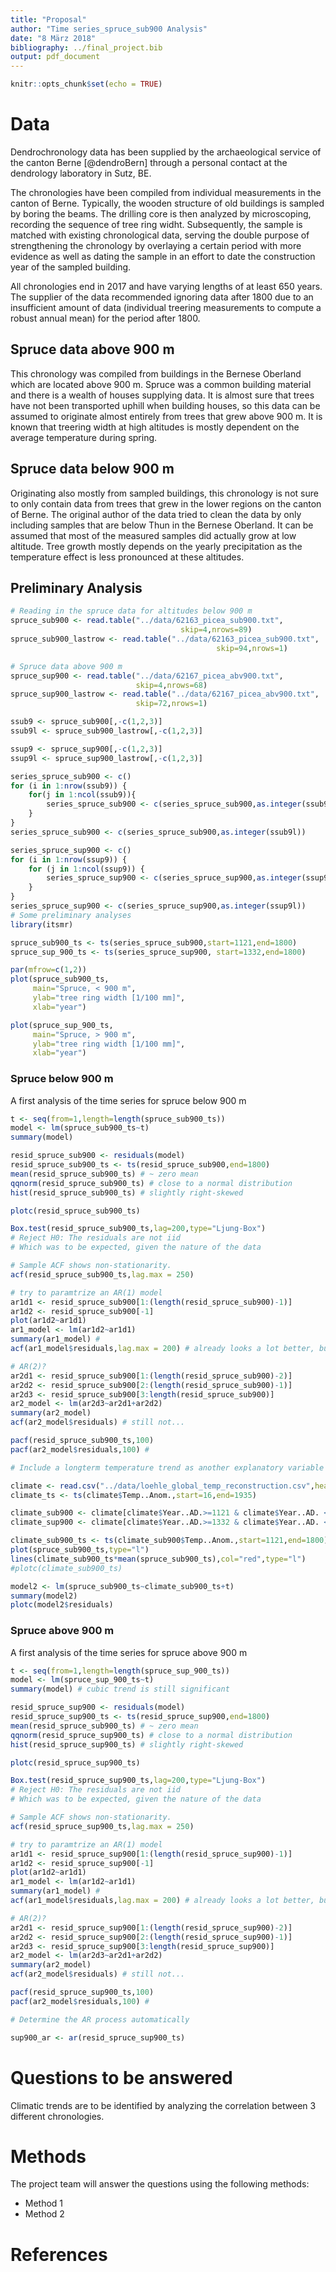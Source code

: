```yaml
---
title: "Proposal"
author: "Time series_spruce_sub900 Analysis"
date: "8 März 2018"
bibliography: ../final_project.bib
output: pdf_document
---
```


```r
knitr::opts_chunk$set(echo = TRUE)
```

# Data

Dendrochronology data has been supplied by the archaeological service of the canton Berne [@dendroBern] through a personal contact at the dendrology laboratory in Sutz, BE.

The chronologies have been compiled from individual measurements in the canton of Berne. Typically, the wooden structure of old buildings is sampled by boring the beams. The drilling core is then analyzed by microscoping, recording the sequence of tree ring widht. Subsequently, the sample is matched with existing chronological data, serving the double purpose of strengthening the chronology by overlaying a certain period with more evidence as well as dating the sample in an effort to date the construction year of the sampled building.

All chronologies end in 2017 and have varying lengths of at least 650 years.
The supplier of the data recommended ignoring data after 1800 due to an insufficient amount of data (individual treering measurements to compute a robust annual mean) for the period after 1800.

## Spruce data above 900 m
This chronology was compiled from buildings in the Bernese Oberland which are located above 900 m. Spruce was a common building material and there is a wealth of houses supplying data. It is almost sure that trees have not been transported uphill when building houses, so this data can be assumed to originate almost entirely from trees that grew above 900 m. It is known that treering width at high altitudes is mostly dependent on the average temperature during spring.

## Spruce data below 900 m
Originating also mostly from sampled buildings, this chronology is not sure to only contain data from trees that grew in the lower regions on the canton of Berne. The original author of the data tried to clean the data by only including samples that are below Thun in the Bernese Oberland. It can be assumed that most of the measured samples did actually grow at low altitude. Tree growth mostly depends on the yearly precipitation as the temperature effect is less pronounced at these altitudes.

## Preliminary Analysis
```r
# Reading in the spruce data for altitudes below 900 m
spruce_sub900 <- read.table("../data/62163_picea_sub900.txt",
                                      skip=4,nrows=89)
spruce_sub900_lastrow <- read.table("../data/62163_picea_sub900.txt",
                                              skip=94,nrows=1)

# Spruce data above 900 m
spruce_sup900 <- read.table("../data/62167_picea_abv900.txt",
                            skip=4,nrows=68)
spruce_sup900_lastrow <- read.table("../data/62167_picea_abv900.txt",
                            skip=72,nrows=1)

ssub9 <- spruce_sub900[,-c(1,2,3)]
ssub9l <- spruce_sub900_lastrow[,-c(1,2,3)]

ssup9 <- spruce_sup900[,-c(1,2,3)]
ssup9l <- spruce_sup900_lastrow[,-c(1,2,3)]

series_spruce_sub900 <- c()
for (i in 1:nrow(ssub9)) {
    for(j in 1:ncol(ssub9)){
        series_spruce_sub900 <- c(series_spruce_sub900,as.integer(ssub9[i,j]))
    }
}
series_spruce_sub900 <- c(series_spruce_sub900,as.integer(ssub9l))

series_spruce_sup900 <- c()
for (i in 1:nrow(ssup9)) {
    for (j in 1:ncol(ssup9)) {
        series_spruce_sup900 <- c(series_spruce_sup900,as.integer(ssup9[i,j]))
    }    
}
series_spruce_sup900 <- c(series_spruce_sup900,as.integer(ssup9l))
# Some preliminary analyses
library(itsmr)

spruce_sub900_ts <- ts(series_spruce_sub900,start=1121,end=1800)
spruce_sup_900_ts <- ts(series_spruce_sup900, start=1332,end=1800)

```



```r
par(mfrow=c(1,2))
plot(spruce_sub900_ts,
     main="Spruce, < 900 m",
     ylab="tree ring width [1/100 mm]",
     xlab="year")

plot(spruce_sup_900_ts,
     main="Spruce, > 900 m",
     ylab="tree ring width [1/100 mm]",
     xlab="year")

```


### Spruce below 900 m
A first analysis of the time series for spruce below 900 m
```r
t <- seq(from=1,length=length(spruce_sub900_ts))
model <- lm(spruce_sub900_ts~t)
summary(model)

resid_spruce_sub900 <- residuals(model)
resid_spruce_sub900_ts <- ts(resid_spruce_sub900,end=1800)
mean(resid_spruce_sub900_ts) # ~ zero mean
qqnorm(resid_spruce_sub900_ts) # close to a normal distribution
hist(resid_spruce_sub900_ts) # slightly right-skewed

plotc(resid_spruce_sub900_ts)

Box.test(resid_spruce_sub900_ts,lag=200,type="Ljung-Box")
# Reject H0: The residuals are not iid
# Which was to be expected, given the nature of the data

# Sample ACF shows non-stationarity.
acf(resid_spruce_sub900_ts,lag.max = 250)

# try to paramtrize an AR(1) model
ar1d1 <- resid_spruce_sub900[1:(length(resid_spruce_sub900)-1)]
ar1d2 <- resid_spruce_sub900[-1]
plot(ar1d2~ar1d1)
ar1_model <- lm(ar1d2~ar1d1)
summary(ar1_model) # 
acf(ar1_model$residuals,lag.max = 200) # already looks a lot better, but to many gamma(h) outside of range

# AR(2)?
ar2d1 <- resid_spruce_sub900[1:(length(resid_spruce_sub900)-2)]
ar2d2 <- resid_spruce_sub900[2:(length(resid_spruce_sub900)-1)]
ar2d3 <- resid_spruce_sub900[3:length(resid_spruce_sub900)]
ar2_model <- lm(ar2d3~ar2d1+ar2d2)
summary(ar2_model)
acf(ar2_model$residuals) # still not...

pacf(resid_spruce_sub900_ts,100)
pacf(ar2_model$residuals,100) #

# Include a longterm temperature trend as another explanatory variable

climate <- read.csv("../data/loehle_global_temp_reconstruction.csv",header=T)
climate_ts <- ts(climate$Temp..Anom.,start=16,end=1935)

climate_sub900 <- climate[climate$Year..AD.>=1121 & climate$Year..AD. <= 1800,]
climate_sup900 <- climate[climate$Year..AD.>=1332 & climate$Year..AD. <= 1800,]

climate_sub900_ts <- ts(climate_sub900$Temp..Anom.,start=1121,end=1800)
plot(spruce_sub900_ts,type="l")
lines(climate_sub900_ts*mean(spruce_sub900_ts),col="red",type="l")
#plotc(climate_sub900_ts)

model2 <- lm(spruce_sub900_ts~climate_sub900_ts+t)
summary(model2)
plotc(model2$residuals)

```

### Spruce above 900 m
A first analysis of the time series for spruce above 900 m
```r
t <- seq(from=1,length=length(spruce_sup_900_ts))
model <- lm(spruce_sup_900_ts~t)
summary(model) # cubic trend is still significant

resid_spruce_sup900 <- residuals(model)
resid_spruce_sup900_ts <- ts(resid_spruce_sup900,end=1800)
mean(resid_spruce_sub900_ts) # ~ zero mean
qqnorm(resid_spruce_sup900_ts) # close to a normal distribution
hist(resid_spruce_sup900_ts) # slightly right-skewed

plotc(resid_spruce_sup900_ts)

Box.test(resid_spruce_sup900_ts,lag=200,type="Ljung-Box")
# Reject H0: The residuals are not iid
# Which was to be expected, given the nature of the data

# Sample ACF shows non-stationarity.
acf(resid_spruce_sup900_ts,lag.max = 250)

# try to paramtrize an AR(1) model
ar1d1 <- resid_spruce_sup900[1:(length(resid_spruce_sup900)-1)]
ar1d2 <- resid_spruce_sup900[-1]
plot(ar1d2~ar1d1)
ar1_model <- lm(ar1d2~ar1d1)
summary(ar1_model) # 
acf(ar1_model$residuals,lag.max = 200) # already looks a lot better, but to many gamma(h) outside of range

# AR(2)?
ar2d1 <- resid_spruce_sup900[1:(length(resid_spruce_sup900)-2)]
ar2d2 <- resid_spruce_sup900[2:(length(resid_spruce_sup900)-1)]
ar2d3 <- resid_spruce_sup900[3:length(resid_spruce_sup900)]
ar2_model <- lm(ar2d3~ar2d1+ar2d2)
summary(ar2_model)
acf(ar2_model$residuals) # still not...

pacf(resid_spruce_sup900_ts,100)
pacf(ar2_model$residuals,100) #

# Determine the AR process automatically

sup900_ar <- ar(resid_spruce_sup900_ts)


```

# Questions to be answered

Climatic trends are to be identified by analyzing the correlation between 3 different chronologies.

# Methods

The project team will answer the questions using the following methods:

* Method 1
* Method 2


# References
